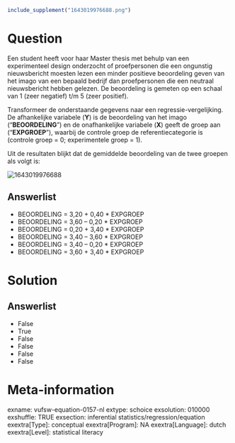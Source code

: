 ```{r, echo = FALSE, results = "hide"}
include_supplement("1643019976688.png")
```

Question
========
Een student heeft voor haar Master thesis met behulp van een
experimenteel design onderzocht of proefpersonen die een ongunstig
nieuwsbericht moesten lezen een minder positieve beoordeling geven van
het imago van een bepaald bedrijf dan proefpersonen die een neutraal
nieuwsbericht hebben gelezen. De beoordeling is gemeten op een schaal
van 1 (zeer negatief) t/m 5 (zeer positief).  
  
Transformeer de onderstaande gegevens naar een regressie-vergelijking.
De afhankelijke variabele (**Y**) is de beoordeling van het imago
("**BEOORDELING**") en de onafhankelijke variabele (**X**) geeft de
groep aan ("**EXPGROEP**"), waarbij de controle groep de
referentiecategorie is (controle groep = 0; experimentele groep = 1).  
  
Uit de resultaten blijkt dat de gemiddelde beoordeling van de twee
groepen als volgt is:  
  
<img src="1643019976688.png" class="fr-fic fr-dii tvcss_2"
alt="1643019976688" />

Answerlist
----------
* BEOORDELING = 3,20 + 0,40 \* EXPGROEP
* BEOORDELING = 3,60 – 0,20 \* EXPGROEP
* BEOORDELING = 0,20 + 3,40 \* EXPGROEP
* BEOORDELING = 3,40 – 3,60 \* EXPGROEP
* BEOORDELING = 3,40 – 0,20 \* EXPGROEP
* BEOORDELING = 3,60 + 3,40 \* EXPGROEP

Solution
========










Answerlist
----------
* False
* True
* False
* False
* False
* False

Meta-information
================
exname: vufsw-equation-0157-nl
extype: schoice
exsolution: 010000
exshuffle: TRUE
exsection: inferential statistics/regression/equation
exextra[Type]: conceptual
exextra[Program]: NA
exextra[Language]: dutch
exextra[Level]: statistical literacy

